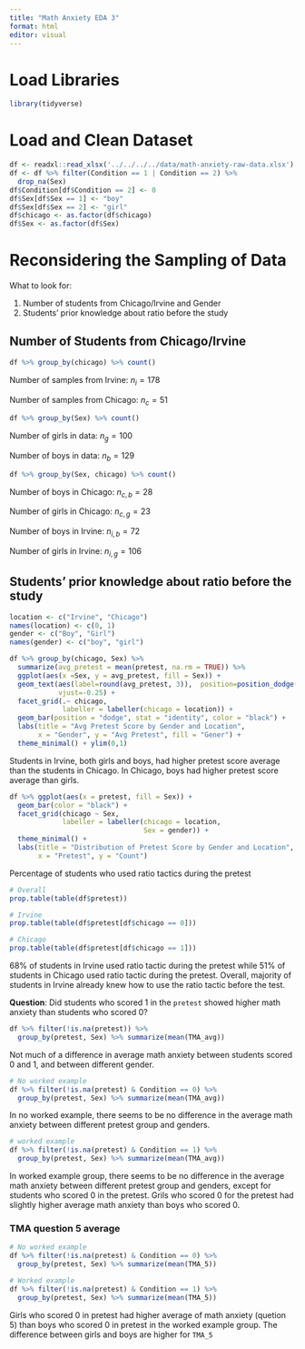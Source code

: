 ```yaml
---
title: "Math Anxiety EDA 3"
format: html
editor: visual
---
```


# Load Libraries

```r
library(tidyverse)
```

# Load and Clean Dataset

```r
df <- readxl::read_xlsx('../../../../data/math-anxiety-raw-data.xlsx')
df <- df %>% filter(Condition == 1 | Condition == 2) %>% 
  drop_na(Sex)
df$Condition[df$Condition == 2] <- 0
df$Sex[df$Sex == 1] <- "boy"
df$Sex[df$Sex == 2] <- "girl"
df$chicago <- as.factor(df$chicago)
df$Sex <- as.factor(df$Sex)
```

# Reconsidering the Sampling of Data

What to look for:

1.  Number of students from Chicago/Irvine and Gender
2.  Students' prior knowledge about ratio before the study

## Number of Students from Chicago/Irvine

```r
df %>% group_by(chicago) %>% count()
```

Number of samples from Irvine: $n_i = 178$

Number of samples from Chicago: $n_c = 51$

```r
df %>% group_by(Sex) %>% count()
```

Number of girls in data: $n_g = 100$

Number of boys in data: $n_b = 129$

```r
df %>% group_by(Sex, chicago) %>% count()
```

Number of boys in Chicago: $n_{c,b} = 28$

Number of girls in Chicago: $n_{c,g} = 23$

Number of boys in Irvine: $n_{i,b} = 72$

Number of girls in Irvine: $n_{i,g} = 106$


## Students' prior knowledge about ratio before the study

```r
location <- c("Irvine", "Chicago")
names(location) <- c(0, 1)
gender <- c("Boy", "Girl")
names(gender) <- c("boy", "girl")
```

```r
df %>% group_by(chicago, Sex) %>% 
  summarize(avg_pretest = mean(pretest, na.rm = TRUE)) %>% 
  ggplot(aes(x =Sex, y = avg_pretest, fill = Sex)) + 
  geom_text(aes(label=round(avg_pretest, 3)),  position=position_dodge(width=0.9), 
            vjust=-0.25) +
  facet_grid(.~ chicago, 
             labeller = labeller(chicago = location)) +
  geom_bar(position = "dodge", stat = "identity", color = "black") +
  labs(title = "Avg Pretest Score by Gender and Location",
       x = "Gender", y = "Avg Pretest", fill = "Gener") +
  theme_minimal() + ylim(0,1)
```

Students in Irvine, both girls and boys, had higher pretest score average than the students in Chicago. In Chicago, boys had higher pretest score average than girls. 

```r
df %>% ggplot(aes(x = pretest, fill = Sex)) + 
  geom_bar(color = "black") +
  facet_grid(chicago ~ Sex,
             labeller = labeller(chicago = location,
                                 Sex = gender)) +
  theme_minimal() +
  labs(title = "Distribution of Pretest Score by Gender and Location",
       x = "Pretest", y = "Count")
```

Percentage of students who used ratio tactics during the pretest

```r
# Overall
prop.table(table(df$pretest))
```


```r
# Irvine
prop.table(table(df$pretest[df$chicago == 0]))
```

```r
# Chicago
prop.table(table(df$pretest[df$chicago == 1]))
```

68% of students in Irvine used ratio tactic during the pretest while 51% of students in Chicago used ratio tactic during the pretest. Overall, majority of students in Irvine already knew how to use the ratio tactic before the test.

**Question**: Did students who scored 1 in the `pretest` showed higher math anxiety than students who scored 0?

```r
df %>% filter(!is.na(pretest)) %>% 
  group_by(pretest, Sex) %>% summarize(mean(TMA_avg))
```

Not much of a difference in average math anxiety between students scored 0 and 1, and between different gender.

```r
# No worked example
df %>% filter(!is.na(pretest) & Condition == 0) %>% 
  group_by(pretest, Sex) %>% summarize(mean(TMA_avg))
```
In no worked example, there seems to be no difference in the average math anxiety between different pretest group and genders.

```r
# worked example
df %>% filter(!is.na(pretest) & Condition == 1) %>% 
  group_by(pretest, Sex) %>% summarize(mean(TMA_avg))
```
In worked example group, there seems to be no difference in the average math anxiety between different pretest group and genders, except for students who scored 0 in the pretest. Grils who scored 0 for the pretest had slightly higher average math anxiety than boys who scored 0.

### TMA question 5 average

```r
# No worked example
df %>% filter(!is.na(pretest) & Condition == 0) %>% 
  group_by(pretest, Sex) %>% summarize(mean(TMA_5))
```

```r
# Worked example
df %>% filter(!is.na(pretest) & Condition == 1) %>% 
  group_by(pretest, Sex) %>% summarize(mean(TMA_5))
```

Girls who scored 0 in pretest had higher average of math anxiety (quetion 5) than boys who scored 0 in pretest in the worked example group. The difference between girls and boys are higher for `TMA_5`
